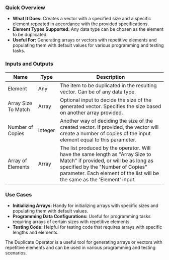 ### Quick Overview

- **What It Does:** Creates a vector with a specified size and a specific element repeated in accordance with the provided specifications.
- **Element Types Supported:** Any data type can be chosen as the element to be duplicated.
- **Useful For:** Generating arrays or vectors with repetitive elements and populating them with default values for various programming and testing tasks.

### Inputs and Outputs

| Name                | Type    | Description                                                                                                                                                                                                                               |
| ------------------- | ------- | ----------------------------------------------------------------------------------------------------------------------------------------------------------------------------------------------------------------------------------------- |
| Element             | Any     | The item to be duplicated in the resulting vector. Can be of any data type.                                                                                                                                                               |
| Array Size To Match | Array   | Optional input to decide the size of the generated vector. Specifies the size based on another array provided.                                                                                                                            |
| Number of Copies    | Integer | Another way of deciding the size of the created vector. If provided, the vector will create a number of copies of the input element equal to this parameter.                                                                              |
| Array of Elements   | Array   | The list produced by the operator. Will have the same length as "Array Size to Match" if provided, or will be as long as specified by the "Number of Copies" parameter. Each element of the list will be the same as the 'Element' input. |

### Use Cases

- **Initializing Arrays:** Handy for initializing arrays with specific sizes and populating them with default values.
- **Programming Data Configurations:** Useful for programming tasks requiring arrays of certain sizes with repetitive elements.
- **Testing Code:** Helpful for testing code that requires arrays with specific lengths and elements.

The Duplicate Operator is a useful tool for generating arrays or vectors with repetitive elements and can be used in various programming and testing scenarios.
